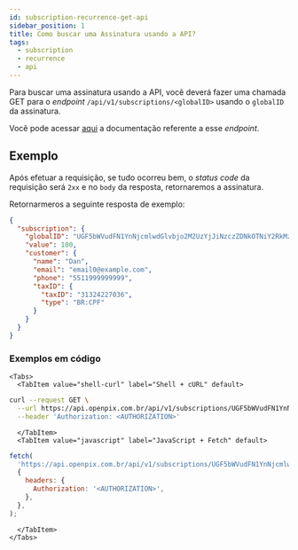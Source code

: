 ```yaml
---
id: subscription-recurrence-get-api
sidebar_position: 1
title: Como buscar uma Assinatura usando a API?
tags:
  - subscription
  - recurrence
  - api
---
```



Para buscar uma assinatura usando a API, você deverá fazer uma chamada GET para o _endpoint_ `/api/v1/subscriptions/<globalID>` usando o `globalID` da assinatura.

Você pode acessar [aqui](https://developers.openpix.com.br/api#tag/subscription/paths/~1api~1v1~1subscriptions~1%7Bid%7D/get) a documentação referente a esse _endpoint_.

## Exemplo

Após efetuar a requisição, se tudo ocorreu bem, o _status code_ da requisição será `2xx` e no `body` da resposta, retornaremos a assinatura.

Retornarmeros a seguinte resposta de exemplo:

```json
{
  "subscription": {
    "globalID": "UGF5bWVudFN1YnNjcmlwdGlvbjo2M2UzYjJiNzczZDNkOTNiY2RkMzI5OTM=",
    "value": 100,
    "customer": {
      "name": "Dan",
      "email": "email0@example.com",
      "phone": "5511999999999",
      "taxID": {
        "taxID": "31324227036",
        "type": "BR:CPF"
      }
    }
  }
}
```

### Exemplos em código

```mdx-code-block
<Tabs>
  <TabItem value="shell-curl" label="Shell + cURL" default>
```

```sh
curl --request GET \
  --url https://api.openpix.com.br/api/v1/subscriptions/UGF5bWVudFN1YnNjcmlwdGlvbjo2M2UzYjJiNzczZDNkOTNiY2RkMzI5OTM= \
  --header 'Authorization: <AUTHORIZATION>'
```

```mdx-code-block
  </TabItem>
  <TabItem value="javascript" label="JavaScript + Fetch" default>
```

```js
fetch(
  'https://api.openpix.com.br/api/v1/subscriptions/UGF5bWVudFN1YnNjcmlwdGlvbjo2M2UzYjJiNzczZDNkOTNiY2RkMzI5OTM=',
  {
    headers: {
      Authorization: '<AUTHORIZATION>',
    },
  },
);
```

```mdx-code-block
  </TabItem>
</Tabs>
```
